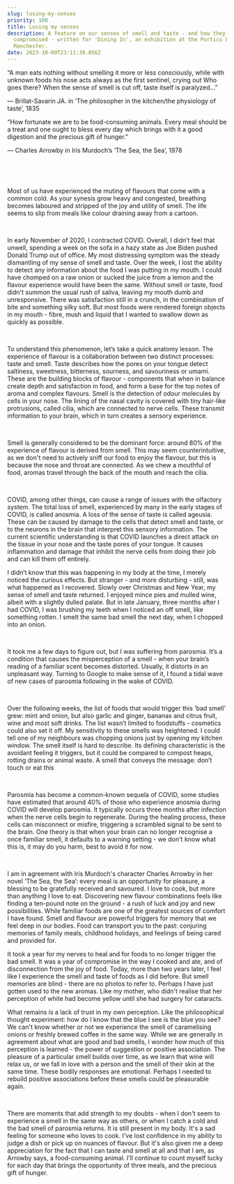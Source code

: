 ```yaml
---
slug: losing-my-senses
priority: 100
title: Losing my senses
description: A feature on our senses of smell and taste - and how they can be
  compromised - written for 'Dining In', an exhibition at the Portico Library in
  Manchester.
date: 2023-10-09T23:11:39.856Z
---
```

“A man eats nothing without smelling it more or less consciously, while with unknown foods his nose acts always as the first sentinel, crying out Who goes there? When the sense of smell is cut off, taste itself is paralyzed...”

― Brillat-Savarin JA. in ‘The philosopher in the kitchen/the physiology of taste’, 1835

“How fortunate we are to be food-consuming animals. Every meal should be a treat and one ought to bless every day which brings with it a good digestion and the precious gift of hunger.”

― Charles Arrowby in Iris Murdoch’s ‘The Sea, the Sea’, 1978

 

 

Most of us have experienced the muting of flavours that come with a common cold. As your synesis grow heavy and congested, breathing becomes laboured and stripped of the joy and utility of smell. The life seems to slip from meals like colour draining away from a cartoon.

 

In early November of 2020, I contracted COVID. Overall, I didn’t feel that unwell, spending a week on the sofa in a hazy state as Joe Biden pushed Donald Trump out of office. My most distressing symptom was the steady dismantling of my sense of smell and taste. Over the week, I lost the ability to detect any information about the food I was putting in my mouth. I could have chomped on a raw onion or sucked the juice from a lemon and the flavour experience would have been the same. Without smell or taste, food didn't summon the usual rush of saliva, leaving my mouth dumb and unresponsive. There was satisfaction still in a crunch, in the combination of bite and something silky soft. But most foods were rendered foreign objects in my mouth - fibre, mush and liquid that I wanted to swallow down as quickly as possible.

 

To understand this phenomenon, let’s take a quick anatomy lesson. The experience of flavour is a collaboration between two distinct processes: taste and smell. Taste describes how the pores on your tongue detect saltiness, sweetness, bitterness, sourness, and savouriness or umami. These are the building blocks of flavour - components that when in balance create depth and satisfaction in food, and form a base for the top notes of aroma and complex flavours. Smell is the detection of odour molecules by cells in your nose. The lining of the nasal cavity is covered with tiny hair-like protrusions, called cilia, which are connected to nerve cells. These transmit information to your brain, which in turn creates a sensory experience.

 

Smell is generally considered to be the dominant force: around 80% of the experience of flavour is derived from smell. This may seem counterintuitive, as we don't need to actively sniff our food to enjoy the flavour, but this is because the nose and throat are connected. As we chew a mouthful of food, aromas travel through the back of the mouth and reach the cilia.

 

COVID, among other things, can cause a range of issues with the olfactory system. The total loss of smell, experienced by many in the early stages of COVID, is called anosmia. A loss of the sense of taste is called ageusia. These can be caused by damage to the cells that detect smell and taste, or to the neurons in the brain that interpret this sensory information. The current scientific understanding is that COVID launches a direct attack on the tissue in your nose and the taste pores of your tongue. It causes inflammation and damage that inhibit the nerve cells from doing their job and can kill them off entirely. 



I didn’t know that this was happening in my body at the time, I merely noticed the curious effects. But stranger - and more disturbing - still, was what happened as I recovered. Slowly over Christmas and New Year, my sense of smell and taste returned. I enjoyed mince pies and mulled wine, albeit with a slightly dulled palate. But in late January, three months after I had COVID, I was brushing my teeth when I noticed an off smell, like something rotten. I smelt the same bad smell the next day, when I chopped into an onion.

 

It took me a few days to figure out, but I was suffering from parosmia. It’s a condition that causes the misperception of a smell - when your brain’s reading of a familiar scent becomes distorted. Usually, it distorts in an unpleasant way. Turning to Google to make sense of it, I found a tidal wave of new cases of parosmia following in the wake of COVID. 

 

Over the following weeks, the list of foods that would trigger this ‘bad smell’ grew: mint and onion, but also garlic and ginger, bananas and citrus fruit, wine and most soft drinks. The list wasn’t limited to foodstuffs - cosmetics could also set it off. My sensitivity to these smells was heightened. I could tell one of my neighbours was chopping onions just by opening my kitchen window. The smell itself is hard to describe. Its defining characteristic is the avoidant feeling it triggers, but it could be compared to compost heaps, rotting drains or animal waste. A smell that conveys the message: don’t touch or eat this

 

Parosmia has become a common-known sequela of COVID, some studies have estimated that around 40% of those who experience anosmia during COVID will develop parosmia. It typically occurs three months after infection when the nerve cells begin to regenerate. During the healing process, these cells can misconnect or misfire, triggering a scrambled signal to be sent to the brain. One theory is that when your brain can no longer recognise a once familiar smell, it defaults to a warning setting - we don't know what this is, it may do you harm, best to avoid it for now.

 

I am in agreement with Iris Murdoch's character Charles Arrowby in her novel ‘The Sea, the Sea’: every meal is an opportunity for pleasure, a blessing to be gratefully received and savoured. I love to cook, but more than anything I love to eat. Discovering new flavour combinations feels like finding a ten-pound note on the ground - a rush of luck and joy and new possibilities. While familiar foods are one of the greatest sources of comfort I have found. Smell and flavour are powerful triggers for memory that we feel deep in our bodies. Food can transport you to the past: conjuring memories of family meals, childhood holidays, and feelings of being cared and provided for. 



It took a year for my nerves to heal and for foods to no longer trigger the bad smell. It was a year of compromise in the way I cooked and ate, and of disconnection from the joy of food. Today, more than two years later, I feel like I experience the smell and taste of foods as I did before. But smell memories are blind - there are no photos to refer to. Perhaps I have just gotten used to the new aromas. Like my mother, who didn't realise that her perception of white had become yellow until she had surgery for cataracts.



What remains is a lack of trust in my own perception. Like the philosophical thought experiment: how do I know that the blue I see is the blue you see? We can't know whether or not we experience the smell of caramelising onions or freshly brewed coffee in the same way. While we are generally in agreement about what are good and bad smells, I wonder how much of this perception is learned - the power of suggestion or positive association. The pleasure of a particular smell builds over time, as we learn that wine will relax us, or we fall in love with a person and the smell of their skin at the same time. These bodily responses are emotional. Perhaps I needed to rebuild positive associations before these smells could be pleasurable again. 

 

There are moments that add strength to my doubts - when I don't seem to experience a smell in the same way as others, or when I catch a cold and the bad smell of parosmia returns. It is still present in my body. It's a sad feeling for someone who loves to cook. I've lost confidence in my ability to judge a dish or pick up on nuances of flavour. But it's also given me a deep appreciation for the fact that I can taste and smell at all and that I am, as Arrowby says, a food-consuming animal. I’ll continue to count myself lucky for each day that brings the opportunity of three meals, and the precious gift of hunger.